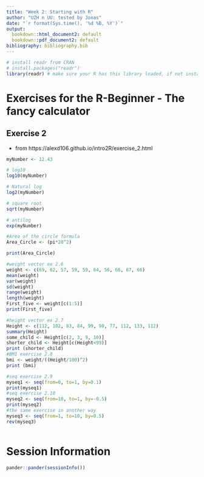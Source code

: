 ```yaml
---
title: "Week 2: Starting with R"
author: "UZH n UU: tested by Jonas"
date: "`r format(Sys.time(), '%d %B, %Y')`"
output:
  bookdown::html_document2: default
  bookdown::pdf_document2: default
bibliography: bibliography.bib
---
```


```r
# install readr from CRAN
# install.packages("readr")
library(readr) # make sure your R has this library loaded, if not install it (see line above)
```

# Exercises for the R-Beginner - The fancy calculator

## Exercise 2
* from https://alexd106.github.io/intro2R/exercise_2.html
```r
myNumber <- 12.43
```
```r
# log10
log10(myNumber)
```
```r
# Natural log
log2(myNumber)
```
```r
# square root
sqrt(myNumber)
```
```r
# antilog
exp(myNumber)
```
```r
#Area of the circle formula
Area_Circle <- (pi*20^2)

print(Area_Circle)
```
```r
#weight vector ex 2.6
weight <- c(69, 62, 57, 59, 59, 64, 56, 66, 67, 66)
mean(weight)
var(weight)
sd(weight)
range(weight)
length(weight)
First_five <- weight[c(1:5)]
print(First_five)
```
```r
#height vector ex 2.7
Height <- c(112, 102, 83, 84, 99, 90, 77, 112, 133, 112)
summary(Height)
some_child <- Height[c(2, 3, 9, 10)]
shorter_child <- Height[c(Height<99)]
print (shorter_child)
#BMI exercise 2.8
bmi <- weight/((Height/100)^2)
print (bmi)
```
```r
#seq exercise 2.9
myseq1 <- seq(from=0, to=1, by=0.1)
print(myseq1)
#seq exercise 2.10
myseq2 <- seq(from=10, to=1, by=-0.5)
print(myseq2)
#the same exercise in another way
myseq3 <- seq(from=1, to=10, by=0.5)
rev(myseq3)
```
```r

```



# Session Information

```r
pander::pander(sessionInfo())
```


